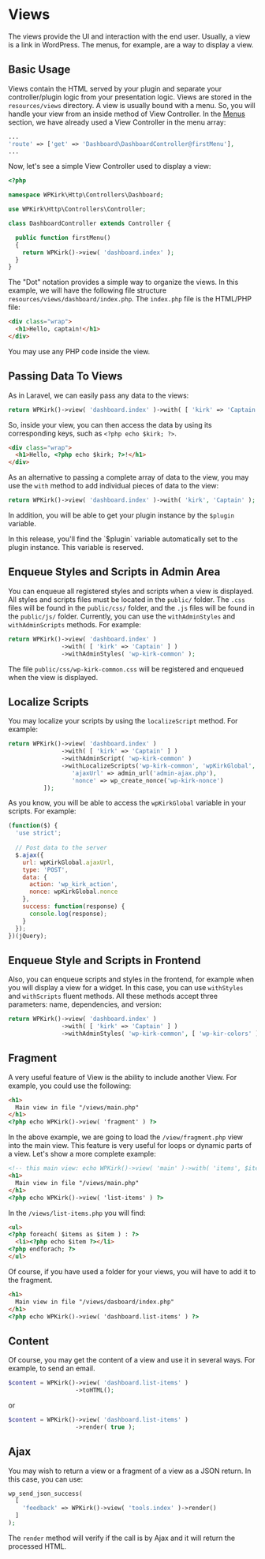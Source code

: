 
# Views

The views provide the UI and interaction with the end user. Usually, a view is a link in WordPress. The menus, for example, are a way to display a view.

## Basic Usage

Views contain the HTML served by your plugin and separate your controller/plugin logic from your presentation logic. Views are stored in the `resources/views` directory. A view is usually bound with a menu. So, you will handle your view from an inside method of View Controller. In the [Menus](#menus) section, we have already used a View Controller in the menu array:

```php copy
...
'route' => ['get' => 'Dashboard\DashboardController@firstMenu'],
...
```

Now, let's see a simple View Controller used to display a view:

```php copy
<?php

namespace WPKirk\Http\Controllers\Dashboard;

use WPKirk\Http\Controllers\Controller;

class DashboardController extends Controller {

  public function firstMenu()
  {
    return WPKirk()->view( 'dashboard.index' );
  }
}
```

The "Dot" notation provides a simple way to organize the views. In this example, we will have the following file structure `resources/views/dashboard/index.php`. The `index.php` file is the HTML/PHP file:

```html copy
<div class="wrap">
  <h1>Hello, captain!</h1>
</div>
```

<Callout>
You may use any PHP code inside the view.
</Callout>

## Passing Data To Views

As in Laravel, we can easily pass any data to the views:

```php copy
return WPKirk()->view( 'dashboard.index' )->with( [ 'kirk' => 'Captain' ] );
```

So, inside your view, you can then access the data by using its corresponding keys, such as `<?php echo $kirk; ?>`.

```html copy
<div class="wrap">
  <h1>Hello, <?php echo $kirk; ?>!</h1>
</div>
```

As an alternative to passing a complete array of data to the view, you may use the `with` method to add individual pieces of data to the view:

```php copy
return WPKirk()->view( 'dashboard.index' )->with( 'kirk', 'Captain' );
```

In addition, you will be able to get your plugin instance by the `$plugin` variable.

<Callout>
In this release, you'll find the `$plugin` variable automatically set to the plugin instance. This variable is reserved.
</Callout>

## Enqueue Styles and Scripts in Admin Area

You can enqueue all registered styles and scripts when a view is displayed. All styles and scripts files must be located in the `public/` folder. The `.css` files will be found in the `public/css/` folder, and the `.js` files will be found in the `public/js/` folder. Currently, you can use the `withAdminStyles` and `withAdminScripts` methods. For example:

```php copy
return WPKirk()->view( 'dashboard.index' )
               ->with( [ 'kirk' => 'Captain' ] )
               ->withAdminStyles( 'wp-kirk-common' );
```

The file `public/css/wp-kirk-common.css` will be registered and enqueued when the view is displayed.

## Localize Scripts

You may localize your scripts by using the `localizeScript` method. For example:

```php copy
return WPKirk()->view( 'dashboard.index' )
               ->with( [ 'kirk' => 'Captain' ] )
               ->withAdminScript( 'wp-kirk-common' )
               ->withLocalizeScripts('wp-kirk-common', 'wpKirkGlobal', [
                  'ajaxUrl' => admin_url('admin-ajax.php'),
                  'nonce' => wp_create_nonce('wp-kirk-nonce')
          ]);
```
As you know, you will be able to access the `wpKirkGlobal` variable in your scripts. For example:

```javascript copy
(function($) {
  'use strict';
  
  // Post data to the server
  $.ajax({
    url: wpKirkGlobal.ajaxUrl,
    type: 'POST',
    data: {
      action: 'wp_kirk_action',
      nonce: wpKirkGlobal.nonce
    },
    success: function(response) {
      console.log(response);
    }
  });
})(jQuery);
```

## Enqueue Style and Scripts in Frontend

Also, you can enqueue scripts and styles in the frontend, for example when you will display a view for a widget. In this case, you can use `withStyles` and `withScripts` fluent methods. All these methods accept three parameters: name, dependencies, and version:

```php copy
return WPKirk()->view( 'dashboard.index' )
               ->with( [ 'kirk' => 'Captain' ] )
               ->withAdminStyles( 'wp-kirk-common', [ 'wp-kir-colors' ], '1.0' );
```

## Fragment

A very useful feature of View is the ability to include another View. For example, you could use the following:

```html copy
<h1>
  Main view in file "/views/main.php"
</h1>
<?php echo WPKirk()->view( 'fragment' ) ?>
```

In the above example, we are going to load the `/view/fragment.php` view into the main view. This feature is very useful for loops or dynamic parts of a view. Let's show a more complete example:

```html copy
<!-- this main view: echo WPKirk()->view( 'main' )->with( 'items', $items ) -->
<h1>
  Main view in file "/views/main.php"
</h1>
<?php echo WPKirk()->view( 'list-items' ) ?>
```

In the `/views/list-items.php` you will find:

```html copy
<ul>
<?php foreach( $items as $item ) : ?>
  <li><?php echo $item ?></li>
<?php endforach; ?>
</ul>
```

<Callout>
Of course, if you have used a folder for your views, you will have to add it to the fragment.
</Callout>

```html copy
<h1>
  Main view in file "/views/dasboard/index.php"
</h1>
<?php echo WPKirk()->view( 'dashboard.list-items' ) ?>
```

## Content

Of course, you may get the content of a view and use it in several ways. For example, to send an email.

```php copy
$content = WPKirk()->view( 'dashboard.list-items' )
                   ->toHTML();
```
or

```php copy
$content = WPKirk()->view( 'dashboard.list-items' )
                   ->render( true );
```

## Ajax

You may wish to return a view or a fragment of a view as a JSON return. In this case, you can use:

```php copy
wp_send_json_success(
  [
    'feedback' => WPKirk()->view( 'tools.index' )->render()
  ]
);
```
The `render` method will verify if the call is by Ajax and it will return the processed HTML.